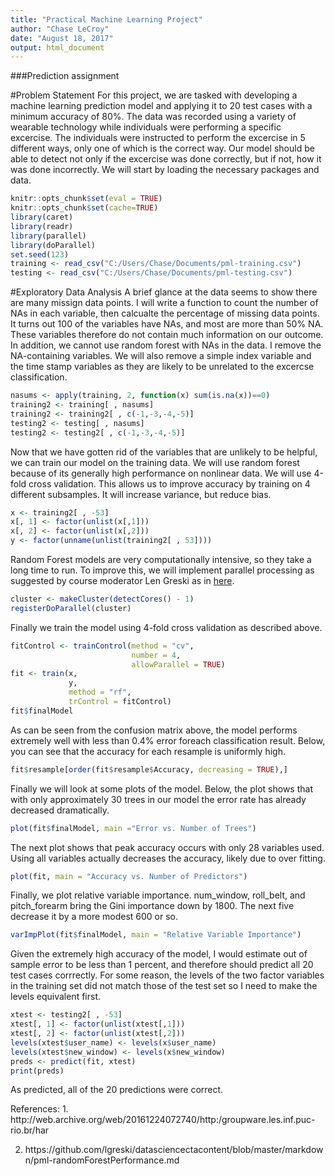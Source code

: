 ```yaml
---
title: "Practical Machine Learning Project"
author: "Chase LeCroy"
date: "August 18, 2017"
output: html_document
---
```


###Prediction assignment

#Problem Statement
For this project, we are tasked with developing a machine learning prediction model and applying it to 20 test cases with a minimum accuracy of 80%. 
The data was recorded using a variety of wearable technology while individuals were performing a specific excercise. The individuals were instructed to perform the excercise in 5 different ways, only one of which is the correct way. Our model should be able to detect not only if the excercise was done correctly, but if not, how it was done incorrectly. We will start by loading the necessary packages and data.


``` r
knitr::opts_chunk$set(eval = TRUE)
knitr::opts_chunk$set(cache=TRUE)
library(caret)
library(readr)
library(parallel)
library(doParallel)
set.seed(123)
training <- read_csv("C:/Users/Chase/Documents/pml-training.csv")
testing <- read_csv("C:/Users/Chase/Documents/pml-testing.csv")
```

#Exploratory Data Analysis
A brief glance at the data seems to show there are many missign data points. I will write a function to count the number of NAs in each variable, then calcualte the percentage of missing data points. It turns out 100 of the variables have NAs, and most are more than 50% NA. These variables therefore do not contain much information on our outcome. In addition, we cannot use random forest with NAs in the data. I remove the NA-containing variables. We will also remove a simple index variable and the time stamp variables as they are likely to be unrelated to the excercse classification.

```r
nasums <- apply(training, 2, function(x) sum(is.na(x))==0)
training2 <- training[ , nasums]
training2 <- training2[ , c(-1,-3,-4,-5)]
testing2 <- testing[ , nasums]
testing2 <- testing2[ , c(-1,-3,-4,-5)]
```

Now that we have gotten rid of the variables that are unlikely to be helpful, we can train our model on the training data. We will use random forest because of its generally high performance on nonlinear data. We will use 4-fold cross validation. This allows us to improve accuracy by training on 4 different subsamples. It will increase variance, but reduce bias.

```r
x <- training2[ , -53]
x[, 1] <- factor(unlist(x[,1]))
x[, 2] <- factor(unlist(x[,2]))
y <- factor(unname(unlist(training2[ , 53])))
```

Random Forest models are very computationally intensive, so they take a long time to run. To improve this, we will implement parallel processing as suggested by course moderator Len Greski as in [here](https://github.com/lgreski/datasciencectacontent/blob/master/markdown/pml-randomForestPerformance.md).

```r
cluster <- makeCluster(detectCores() - 1)
registerDoParallel(cluster)
```

Finally we train the model using 4-fold cross validation as described above.

```r
fitControl <- trainControl(method = "cv",
                           number = 4,
                           allowParallel = TRUE)
fit <- train(x,
             y,
             method = "rf",
             trControl = fitControl)
fit$finalModel
```
As can be seen from the confusion matrix above, the model performs extremely well with less than 0.4% error foreach classification result. Below, you can see that the accuracy for each resample is uniformly high.

```r
fit$resample[order(fit$resample$Accuracy, decreasing = TRUE),]
```

Finally we will look at some plots of the model. Below, the plot shows that with only approximately 30 trees in our model the error rate has already decreased dramatically.

```r
plot(fit$finalModel, main ="Error vs. Number of Trees")
```
The next plot shows that peak accuracy occurs with only 28 variables used. Using all variables actually decreases the accuracy, likely due to over fitting.
```r
plot(fit, main = "Accuracy vs. Number of Predictors")
```
Finally, we plot relative variable importance. num_window, roll_belt, and pitch_forearm bring the Gini importance down by 1800. The next five decrease it by a more modest 600 or so.
```r
varImpPlot(fit$finalModel, main = "Relative Variable Importance")
```

Given the extremely high accuracy of the model, I would estimate out of sample error to be less than 1 percent, and therefore should predict all 20 test cases corrrectly. For some reason, the levels of the two factor variables in the training set did not match those of the test set so I need to make the levels equivalent first.

```r

xtest <- testing2[ , -53]
xtest[, 1] <- factor(unlist(xtest[,1]))
xtest[, 2] <- factor(unlist(xtest[,2]))
levels(xtest$user_name) <- levels(x$user_name)
levels(xtest$new_window) <- levels(x$new_window)
preds <- predict(fit, xtest)
print(preds)
```
As predicted, all of the 20 predictions were correct.

References: 1. http://web.archive.org/web/20161224072740/http:/groupware.les.inf.puc-rio.br/har

2. https://github.com/lgreski/datasciencectacontent/blob/master/markdown/pml-randomForestPerformance.md